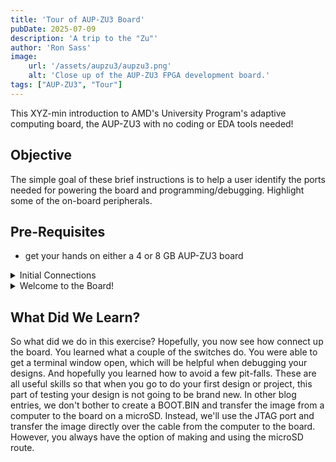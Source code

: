 ```yaml
---
title: 'Tour of AUP-ZU3 Board'
pubDate: 2025-07-09
description: 'A trip to the "Zu"'
author: 'Ron Sass'
image:
    url: '/assets/aupzu3/aupzu3.png'
    alt: 'Close up of the AUP-ZU3 FPGA development board.'
tags: ["AUP-ZU3", "Tour"]
---
```


This XYZ-min introduction to AMD's University Program's
adaptive computing board, the AUP-ZU3 with no coding
or EDA tools needed!

## Objective

The simple goal of these brief instructions is to help
a user identify the ports needed for powering the board
and programming/debugging.  Highlight some of the on-board
peripherals.

## Pre-Requisites

* get your hands on either a 4 or 8 GB AUP-ZU3 board


<details>
<summary>Initial Connections</summary>
<div class="content">

1.  power

    *   identify the power USB
    *   on/off switch
    *   word about power block (looks like a phone charger but it
        uses USB-C protocol and requires a 45W transformer)

2.  debugging

    *   serial console
    *   JTAG

3.  SD memory card

    *   technically, it is a microSD (not roughly 3cm x 2cm)
    *   card can move between the ZU3's microSD slot and a
        reader, either a built-in laptop/desktop reader
        or an external USB reader; people say reader but all
        of them read and write

There is a switch below the microSD slot the selects the default
boot mode:  "JTAG" means wait for JTAG commands (over the USB cable)
and "SD" means immediately look for a BOOT.BIN file and start
the power-up sequence with its contents.

</div>
</details>


<details>
<summary>Welcome to the Board!</summary>
<div class="content">

Before we even try to create our first custom computing machine
or even write our first C program, let's load an existing design
and look at some of the peripherals.

1.  Download this BOOT.BIN file.

2.  Put the SD card into a laptop/desktop computer with a reader
    and when the card is detected, look for the first partition.

3.  Copy this BOOT.BIN file over top of the existing BOOT.BIN on
    card.  (If it is a brand new card; you may need to format it
    and prepare the right partitions ... see ??? Digilent? Real Digital?)

4.  On the board, set the power switch off.  Plug the power block
    into an electrical socket, plug in the USB-C cable to the block
    and the other end into the board.

5.  Move/insert the microSD card into the ZU3's microUSB slot.
    (face side ... up?)

6.  Using a second USB-C cable, plug one end into a computer.  Even
    without powering on the board, one or two new (virtual) Serial Port(s)
    will appear.  On Linux, this will be something like "/dev/ttyUSB0"
    and "/dev/ttyUSB1".  On Windows ... control panel or something ...
    and show up as COM99 ... ???

7.  Next you need a (virtual) terminal application; also know as a terminal
    emulator.  There are lots and lots
    to choose from and nowadays most IDEs have one built into them
    (somewhere).  For Linux, I like gtkterm because it is very simple,
    supports all the basic stuff an embedded systems programmer
    might want.  (You can use stty and directly access the serial
    device with ordinary Unix commands as well which is not a bad
    trick to learn if you want a cheap easy way to collect data
    from an experiment.)  For windows, PuTTY is a good option and
    it does a lot more than just terminal emulation.  TeraTerm,
    X, Y, and Z are all Windows options as well...

    Using the tool of your choice, open the terminal and set the
    port options.  At minimum, you need to set the serial port
    and UART confirations.  For Linux, this is the second USB port
    with UART configured for 115,200 baud rate, 8 bit words, no parity,
    and 1 stop bit.
    For Windows ... I have no idea ... it is one of the COM ports
    that pop up and same UART configuration.

    It should look something like this ...

8.  Now we are ready!  Flip the power switch to on!

    *   the power light should go on 
        (screen shot)

    *   the "programmed" light should turn on after 2-3 second delay
        (this indicates the programmable logic was configured)

    *   on the terminal window ... the welcome greeting should show
        up

    *   you can follow instructions in the terminal window to see
        some of the features on the board demonstrated

    *   at any point you can simple flip the power switch to off
        and disconnect the board

</div>
</details>

## What Did We Learn?

So what did we do in this exercise?  Hopefully, you now see how
connect up the board.  You learned what a couple of the switches
do.  You were able to get a terminal window open, which will be
helpful when debugging your designs.  And hopefully you learned
how to avoid a few pit-falls.  These are all useful skills so that
when you go to do your first design or project, this part of testing
your design is not going to be brand new.  In other blog entries,
we don't bother to create a BOOT.BIN and transfer the image from
a computer to the board on a microSD.  Instead, we'll use the
JTAG port and transfer the image directly over the cable from
the computer to the board.  However, you always have the option
of making and using the microSD route.


